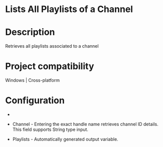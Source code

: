 ﻿# Lists All Playlists of a Channel

# Description

Retrieves all playlists associated to a channel

# Project compatibility

Windows | Cross-platform

# Configuration

* 
* Channel - Entering the exact handle name retrieves channel ID details. This field supports String type input.









* Playlists - Automatically generated output variable.
